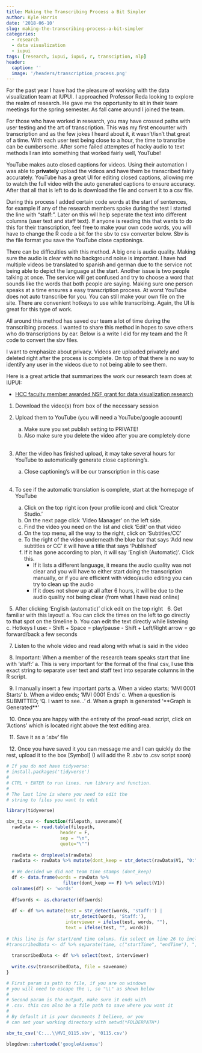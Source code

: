 ```yaml
---
title: Making the Transcribing Process a Bit Simpler
author: Kyle Harris
date: '2018-06-10'
slug: making-the-transcribing-process-a-bit-simpler
categories:
  - research
  - data visualization
  - iupui
tags: [research, iupui, iupui, r, transciption, nlp]
header:
  caption: ''
  image: '/headers/transcription_process.png'
---
```


For the past year I have had the pleasure of working with the data visualization team at IUPUI. I approached Professor Reda looking to explore the realm of research. He gave me the opportunity to sit in their team meetings for the spring semester. As fall came around I joined the team.

For those who have worked in research, you may have crossed paths with user testing and the art of transcription. This was my first encounter with transcription and as the few jokes I heard about it, it wasn't/isn't that great of a time. With each user test being close to a hour, the time to transribe can be cumbersome. After some failed attemptes of hacky audio to text methods I ran into something that worked fairly well, YouTube!

YouTube makes auto closed captions for videos. Using their automation I was able to <b>privately</b> upload the videos and have them be transcribed fairly accurately. YouTube has a great UI for editing closed captions, allowing me to watch the full video with the auto generated captions to ensure accuracy. After that all that is left to do is download the file and convert it to a csv file.

During this process I added certain code words at the start of sentences, for example if any of the research members spoke during the test I started the line with "staff:". Later on this will help seperate the text into different columns (user text and staff text). If anyone is reading this that wants to do this for their transcription, feel free to make your own code words, you will have to change the R code a bit for the sbv to csv converter below. Sbv is the file format you save the YouTube close captionings.

There can be difficulties with this method. A big one is audio quality. Making sure the audio is clear with no background noise is important. I have had multiple videos be translated to spanish and german due to the service not being able to depict the language at the start. Another issue is two people talking at once. The service will get confused and try to choose a word that sounds like the words that both people are saying. Making sure one person speaks at a time ensures a easy transcription process. At worst YouTube does not auto transcribe for you. You can still make your own file on the site. There are convenient hotkeys to use while transcribing. Again, the UI is great for this type of work.

All around this method has saved our team a lot of time during the transcribing process. I wanted to share this method in hopes to save others who do transcriptions by ear. Below is a write I did for my team and the R code to convert the sbv files.

I want to emphasize about privacy. Videos are uploaded privately and deleted right after the process is complete. On top of that there is no way to identify any user in the videos due to not being able to see them.

Here is a great article that summarizes the work our research team does at IUPUI:

- [HCC faculty member awarded NSF grant for data visualization research](https://soic.iupui.edu/news/reda-nsf-crii-grant/)

1. Download the video(s) from box of the necessary session

2. Upload them to YouTube (you will need a YouTube/google account) 
    a. Make sure you set publish setting to PRIVATE! 
    b. Also make sure you delete the video after you are completely done  
\  
3. After the video has finished upload, it may take several hours for YouTube to automatically generate close captioning’s. 
    a. Close captioning’s will be our transcription in this case  
\  
4. To see if the automatic translation is complete, start at the homepage of YouTube 
    a. Click on the top right icon (your profile icon) and click ‘Creator Studio.’ 
    b. On the next page click ‘Video Manager’ on the left side. 
    c. Find the video you need on the list and click ‘Edit’ on that video 
    d. On the top menu, all the way to the right, click on ‘Subtitles/CC’ 
    e. To the right of the video underneath the blue bar that says ‘Add new subtitles or CC’ it will have a title that says ‘Published’ 
    f. If it has gone according to plan, it will say ‘English (Automatic)’. Click this. 
        - If it lists a different language, it means the audio quality was not clear and you will have to either start doing the transcription manually, or if you are efficient with video/audio editing you can try to clean up the audio 
        - If it does not show up at all after 6 hours, it will be due to the audio quality not being clear (from what I have read online) 
        
\  
5. After clicking ‘English (automatic)’ click edit on the top right 
\  
6. Get familiar with this layout! 
    a. You can click the times on the left to go directly to that spot on the timeline 
    b. You can edit the text directly while listening 
    c. Hotkeys I use: 
        - Shift + Space = play/pause 
        - Shift + Left/Right arrow = go forward/back a few seconds
        
\  
7. Listen to the whole video and read along with what is said in the video

\  
8. Important: When a member of the research team speaks start that line with ‘staff:’ 
    a. This is very important for the format of the final csv, I use this exact string to separate user text and staff text into separate columns in the R script.
    
\  
9. I manually insert a few important parts 
    a. When a video starts; ‘MVI 0001 Starts’ 
    b. When a video ends; ‘MVI 0001 Ends’ 
    c. When a question is SUBMITTED; ‘Q. I want to see…’ 
    d. When a graph is generated ‘\*\*Graph is Generated\*\*’
    
\  
10. Once you are happy with the entirety of the proof-read script, click on ‘Actions’ which is located right above the text editing area.

\  
11. Save it as a ‘.sbv’ file

\  
12. Once you have saved it you can message me and I can quickly do the rest, upload it to the box [Symbol] (I will add the R .sbv to .csv script soon) 

```r
# If you do not have tidyverse:
# install.packages('tidyverse')
#
# CTRL + ENTER to run lines. run library and function.
#
# The last line is where you need to edit the
# string to files you want to edit

library(tidyverse)

sbv_to_csv <- function(filepath, savename){
  rawData <- read.table(filepath,
                    header = F,
                    sep = "\n",
                    quote="\"")
  
  rawData <- droplevels(rawData)
  rawData <- rawData %>% mutate(dont_keep = str_detect(rawData$V1, "0:"))
  
  # We decided we did not team time stamps (dont_keep)
  df <- data.frame(words = rawData %>%
                     filter(dont_keep == F) %>% select(V1))
  colnames(df) <- 'words'
  
  df$words <- as.character(df$words)
  
  df <- df %>% mutate(test = str_detect(words, 'staff:') |
                        str_detect(words, 'Staff:'),
                      interviewer = ifelse(test, words, ""),
                      text = ifelse(test, "", words))
  
# this line is for start/end time colums. fix select on line 26 to include this.
#transcribedData <- df %>% separate(time, c("startTime", "endTime"), ",")
  
  transcribedData <- df %>% select(text, interviewer)
  
  write.csv(transcribedData, file = savename)
}

# First param is path to file, if you are on windows
# you will need to escape the \, so "\\" as shown below
#
# Second param is the output, make sure it ends with
# .csv. this can also be a file path to save where you want it
#
# By default it is your documents I believe, or you
# can set your working directory with setwd(*FOLDERPATH*)

sbv_to_csv('C:...\\MVI_0115.sbv', '0115.csv')
```

```r
blogdown::shortcode('googleAdsense')
```
\  
